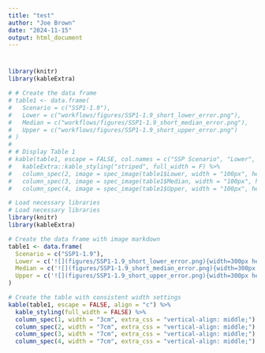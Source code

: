 ```yaml
---
title: "test"
author: "Joe Brown"
date: "2024-11-15"
output: html_document
---
```


#

```r
library(knitr)
library(kableExtra)
```

```r
# # Create the data frame
# table1 <- data.frame(
#   Scenario = c("SSP1-1.9"),
#   Lower = c("workflows/figures/SSP1-1.9_short_lower_error.png"),
#   Median = c("workflows/figures/SSP1-1.9_short_median_error.png"),
#   Upper = c("workflows/figures/SSP1-1.9_short_upper_error.png")
# )
# 
# # Display Table 1
# kable(table1, escape = FALSE, col.names = c("SSP Scenario", "Lower", "Median", "Upper")) %>%
#   kableExtra::kable_styling("striped", full_width = F) %>%
#   column_spec(2, image = spec_image(table1$Lower, width = "100px", height = "auto")) %>%
#   column_spec(3, image = spec_image(table1$Median, width = "100px", height = "auto")) %>%
#   column_spec(4, image = spec_image(table1$Upper, width = "100px", height = "auto"))
```

```r
# Load necessary libraries
# Load necessary libraries
library(knitr)
library(kableExtra)

# Create the data frame with image markdown
table1 <- data.frame(
  Scenario = c("SSP1-1.9"),
  Lower = c('![](figures/SSP1-1.9_short_lower_error.png){width=300px height=200px}'),
  Median = c('![](figures/SSP1-1.9_short_median_error.png){width=300px height=200px}'),
  Upper = c('![](figures/SSP1-1.9_short_upper_error.png){width=300px height=200px}')
)

# Create the table with consistent width settings
kable(table1, escape = FALSE, align = "c") %>%
  kable_styling(full_width = FALSE) %>%
  column_spec(1, width = "3cm", extra_css = "vertical-align: middle;") %>%  # Scenario column
  column_spec(2, width = "7cm", extra_css = "vertical-align: middle;") %>%  # Lower column
  column_spec(3, width = "7cm", extra_css = "vertical-align: middle;") %>%  # Median column
  column_spec(4, width = "7cm", extra_css = "vertical-align: middle;")      # Upper column

```

